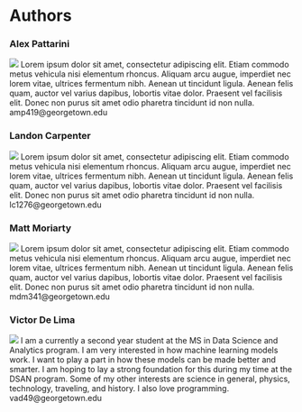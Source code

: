# Authors {#authors}


::: {layout-ncol=2}

### Alex Pattarini
![](../../img/website-images/authors/temp.jpg)
Lorem ipsum dolor sit amet, consectetur adipiscing elit. Etiam commodo metus vehicula nisi elementum rhoncus. Aliquam arcu augue, imperdiet nec lorem vitae, ultrices fermentum nibh. Aenean ut tincidunt ligula. Aenean felis quam, auctor vel varius dapibus, lobortis vitae dolor. Praesent vel facilisis elit. Donec non purus sit amet odio pharetra tincidunt id non nulla. amp419@georgetown.edu

### Landon Carpenter
![](../../img/website-images/authors/temp.jpg)
Lorem ipsum dolor sit amet, consectetur adipiscing elit. Etiam commodo metus vehicula nisi elementum rhoncus. Aliquam arcu augue, imperdiet nec lorem vitae, ultrices fermentum nibh. Aenean ut tincidunt ligula. Aenean felis quam, auctor vel varius dapibus, lobortis vitae dolor. Praesent vel facilisis elit. Donec non purus sit amet odio pharetra tincidunt id non nulla. lc1276@georgetown.edu

:::

::: {layout-ncol=2}

### Matt Moriarty
![](../../img/website-images/authors/temp.jpg)
Lorem ipsum dolor sit amet, consectetur adipiscing elit. Etiam commodo metus vehicula nisi elementum rhoncus. Aliquam arcu augue, imperdiet nec lorem vitae, ultrices fermentum nibh. Aenean ut tincidunt ligula. Aenean felis quam, auctor vel varius dapibus, lobortis vitae dolor. Praesent vel facilisis elit. Donec non purus sit amet odio pharetra tincidunt id non nulla. mdm341@georgetown.edu

### Victor De Lima
![](../../img/website-images/authors/victor.jpeg)
I am a currently a second year student at the MS in Data Science and Analytics program. I am very interested in how machine learning models work. I want to play a part in how these models can be made better and smarter. I am hoping to lay a strong foundation for this during my time at the DSAN program. Some of my other interests are science in general, physics, technology, traveling, and history. I also love programming. vad49@georgetown.edu


:::
